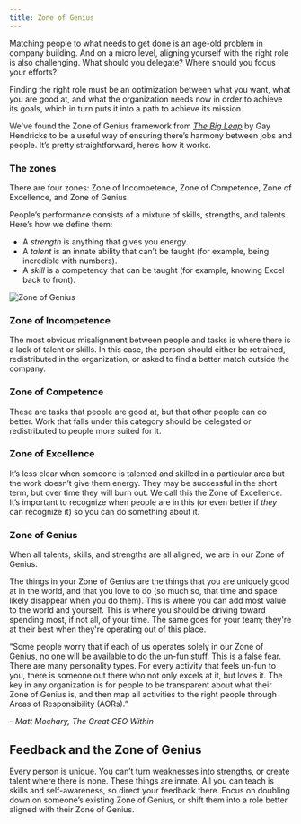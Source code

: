 ```yaml
---
title: Zone of Genius
---
```



Matching people to what needs to get done is an age-old problem in company building. And on a micro level, aligning yourself with the right role is also challenging. What should you delegate? Where should you focus your efforts?

Finding the right role must be an optimization between what you want, what you are good at, and what the organization needs now in order to achieve its goals, which in turn puts it into a path to achieve its mission.

We've found the Zone of Genius framework from *[The Big Leap](https://www.amazon.com/Big-Leap-Conquer-Hidden-Level/dp/0061735361)* by Gay Hendricks to be a useful way of ensuring there’s harmony between jobs and people. It’s pretty straightforward, here’s how it works.

### The zones

There are four zones: Zone of Incompetence, Zone of Competence, Zone of Excellence, and Zone of Genius.

People’s performance consists of a mixture of skills, strengths, and talents. Here’s how we define them:

- A *strength* is anything that gives you energy.
- A *talent* is an innate ability that can’t be taught (for example, being incredible with numbers).
- A *skill* is a competency that can be taught (for example, knowing Excel back to front).

![Zone of Genius](/chapters/coaching-and-feedback/zone-of-genius.png)

### Zone of Incompetence

The most obvious misalignment between people and tasks is where there is a lack of talent or skills. In this case, the person should either be retrained, redistributed in the organization, or asked to find a better match outside the company.

### Zone of Competence

These are tasks that people are good at, but that other people can do better. Work that falls under this category should be delegated or redistributed to people more suited for it.

### Zone of Excellence

It’s less clear when someone is talented and skilled in a particular area but the work doesn’t give them energy. They may be successful in the short term, but over time they will burn out. We call this the Zone of Excellence. It’s important to recognize when people are in this (or even better if *they* can recognize it) so you can do something about it.

### Zone of Genius

When all talents, skills, and strengths are all aligned, we are in our Zone of Genius.

The things in your Zone of Genius are the things that you are uniquely good at in the world, and that you love to do (so much so, that time and space likely disappear when you do them). This is where you can add most value to the world and yourself. This is where you should be driving toward spending most, if not all, of your time. The same goes for your team; they're at their best when they're operating out of this place.

<Callout emoji="🗣">
“Some people worry that if each of us operates solely in our Zone of Genius, no one will be available to do the un-fun stuff. This is a false fear. There are many personality types. For every activity that feels un-fun to you, there is someone out there who not only excels at it, but loves it. The key in any organization is for people to be transparent about what their Zone of Genius is, and then map all activities to the right people through Areas of Responsibility (AORs).”

*- Matt Mochary, The Great CEO Within*
</Callout>

## Feedback and the Zone of Genius

Every person is unique. You can’t turn weaknesses into strengths, or create talent where there is none. These things are innate. All you can teach is skills and self-awareness, so direct your feedback there. Focus on doubling down on someone’s existing Zone of Genius, or shift them into a role better aligned with their Zone of Genius.